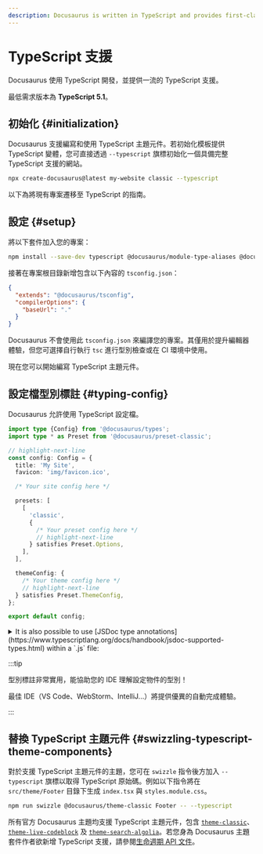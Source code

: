 ```yaml
---
description: Docusaurus is written in TypeScript and provides first-class TypeScript support.
---
```


# TypeScript 支援

Docusaurus 使用 TypeScript 開發，並提供一流的 TypeScript 支援。

最低需求版本為 **TypeScript 5.1**。

## 初始化 {#initialization}

Docusaurus 支援編寫和使用 TypeScript 主題元件。若初始化模板提供 TypeScript 變體，您可直接透過 `--typescript` 旗標初始化一個具備完整 TypeScript 支援的網站。

```bash
npx create-docusaurus@latest my-website classic --typescript
```

以下為將現有專案遷移至 TypeScript 的指南。

## 設定 {#setup}

將以下套件加入您的專案：

```bash npm2yarn
npm install --save-dev typescript @docusaurus/module-type-aliases @docusaurus/tsconfig @docusaurus/types
```

接著在專案根目錄新增包含以下內容的 `tsconfig.json`：

```json title="tsconfig.json"
{
  "extends": "@docusaurus/tsconfig",
  "compilerOptions": {
    "baseUrl": "."
  }
}
```

Docusaurus 不會使用此 `tsconfig.json` 來編譯您的專案。其僅用於提升編輯器體驗，但您可選擇自行執行 `tsc` 進行型別檢查或在 CI 環境中使用。

現在您可以開始編寫 TypeScript 主題元件。

## 設定檔型別標註 {#typing-config}

Docusaurus 允許使用 TypeScript 設定檔。

```ts title="docusaurus.config.ts"
import type {Config} from '@docusaurus/types';
import type * as Preset from '@docusaurus/preset-classic';

// highlight-next-line
const config: Config = {
  title: 'My Site',
  favicon: 'img/favicon.ico',

  /* Your site config here */

  presets: [
    [
      'classic',
      {
        /* Your preset config here */
        // highlight-next-line
      } satisfies Preset.Options,
    ],
  ],

  themeConfig: {
    /* Your theme config here */
    // highlight-next-line
  } satisfies Preset.ThemeConfig,
};

export default config;
```

<details>
  <summary>It is also possible to use [JSDoc type annotations](https://www.typescriptlang.org/docs/handbook/jsdoc-supported-types.html) within a `.js` file:</summary>

By default, the Docusaurus TypeScript config does not type-check JavaScript files.

The `// @ts-check` comment ensures the config file is properly type-checked when running `npx tsc`.

```js title="docusaurus.config.js"
// highlight-next-line
// @ts-check

// highlight-next-line
/** @type {import('@docusaurus/types').Config} */
const config = {
  tagline: 'Dinosaurs are cool',
  favicon: 'img/favicon.ico',

  /* Your site config here */

  presets: [
    [
      '@docusaurus/preset-classic',
      // highlight-next-line
      /** @type {import('@docusaurus/preset-classic').Options} */
      (
        {
          /* Your preset config here */
        }
      ),
    ],
  ],
  themeConfig:
    // highlight-next-line
    /** @type {import('@docusaurus/preset-classic').ThemeConfig} */
    (
      {
        /* Your theme config here */
      }
    ),
};

export default config;
```

</details>

:::tip

型別標註非常實用，能協助您的 IDE 理解設定物件的型別！

最佳 IDE（VS Code、WebStorm、IntelliJ...）將提供優異的自動完成體驗。

:::

## 替換 TypeScript 主題元件 {#swizzling-typescript-theme-components}

對於支援 TypeScript 主題元件的主題，您可在 `swizzle` 指令後方加入 `--typescript` 旗標以取得 TypeScript 原始碼。例如以下指令將在 `src/theme/Footer` 目錄下生成 `index.tsx` 與 `styles.module.css`。

```bash npm2yarn
npm run swizzle @docusaurus/theme-classic Footer -- --typescript
```

所有官方 Docusaurus 主題均支援 TypeScript 主題元件，包含 [`theme-classic`](./api/themes/theme-classic.mdx)、[`theme-live-codeblock`](./api/themes/theme-live-codeblock.mdx) 及 [`theme-search-algolia`](./api/themes/theme-search-algolia.mdx)。若您身為 Docusaurus 主題套件作者欲新增 TypeScript 支援，請參閱[生命週期 API 文件](./api/plugin-methods/extend-infrastructure.mdx#getTypeScriptThemePath)。